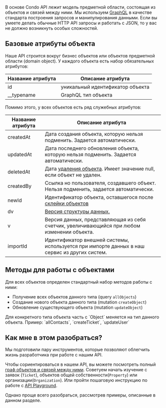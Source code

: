 В основе Condo API лежит модель предметной области, состоящая из объектов и связей между ними.
Мы используем [GraphQL](https://graphql.org) в качестве стандарта построения запросов и манипулирования данными.
Если вы умеете делать обычные HTTP API запросы и работать с JSON, то у вас не должно возникнуть особых сложностей.

## Базовые атрибуты объекта

Наше API строится вокруг бизнес объектов или объектов предметной области (domain object).
У каждого объекта есть набор обязательных атрибутов:


| Название атрибута | Описание атрибута                |
|-------------------|----------------------------------|
| id                | уникальный идентификатор объекта |
| __typename        | GraphQL тип объекта              |

Помимо этого, у всех объектов есть ряд служебных атрибутов:

| Название атрибута | Описание атрибута                                                                             |
|-------------------|-----------------------------------------------------------------------------------------------|
| createdAt         | Дата создания объекта, которую нельзя подменить.  Задается автоматически.                     |
| updatedAt         | Дата последнего обновления объекта, которую нельзя подменить.  Задается автоматически.        |
| deletedAt         | Дата [удаления объекта](/docs/api/soft-delete). Имеет значение null, если объект не удален.   |
| createdBy         | Ссылка но пользователя, создавшего объект. Нельзя подменить, задается автоматически.          |
| newId             | Идентификатор объекта, оставшегося после [склейки объектов](/docs/api/merge)                  |
| dv                | [Версия структуры данных.](/docs/api/dv)                                                      |
| v                 | Версия данных, представляющая из себя счетчик,  увеличивающийся при любом изменении объекта.  |
| importId          | Идентификатор внешней системы, используется при импорте данных в наш сервис из других систем. |

## Методы для работы с объектами

Для всех объектов определен стандартный набор методов работы с ними:

- Получение всех объектов данного типа (query `allObjects`)
- Создание нового объекта данного типа (mutation `createObject`)
- Обновление существующего объекта (mutation `updateObject`)

<Alert type="info">
    Для конкретного типа объекта часть с `Object` меняется на тип данного объекта. Пример: `allContacts`, `createTicket`, `updateUser`
</Alert>

## Как мне в этом разобраться?

Мы подготовили пару инструментов, которые позволяют облегчить жизнь разработчика при работе с нашим API.

Чтобы сориентироваться в нашем API, вы можете посмотреть полный [граф объектов и связей между ними](https://condo.d.doma.ai/docs/graph).
Советуем начать изучение с заявок (`Ticket`), объектов общей собственности(`Property`) или организации(`Organization`).
Или пройти пошаговую инструкцию по работе с [API Playground](/docs/api/playground).

Однако проще всего разобраться, рассмотрев примеры, описанные в данном разделе.

